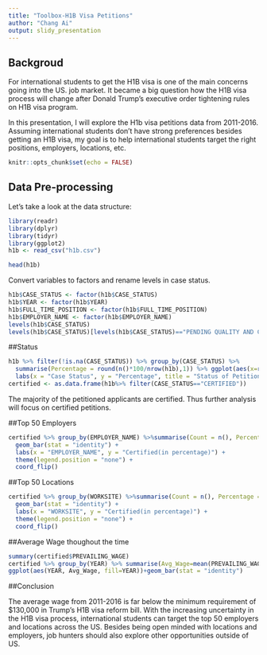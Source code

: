 ```yaml
---
title: "Toolbox-H1B Visa Petitions"
author: "Chang Ai"
output: slidy_presentation
---
```

## Backgroud

For international students to get the H1B visa is one of the main concerns going into the US. job market. It became a big question how the H1B visa process will change after Donald Trump's executive order tightening rules on H1B visa program.

In this presentation, I will explore the H1b visa petitions data from 2011-2016. Assuming international students don't have strong preferences besides getting an H1B visa, my goal is to help international students target the right positions, employers, locations, etc. 

```r
knitr::opts_chunk$set(echo = FALSE)
```

## Data Pre-processing

Let's take a look at the data structure: 

```r
library(readr)
library(dplyr)
library(tidyr)
library(ggplot2)
h1b <- read_csv("h1b.csv")
```
```r
head(h1b)
```

Convert variables to factors and rename levels in case status. 

```r
h1b$CASE_STATUS <- factor(h1b$CASE_STATUS)
h1b$YEAR <- factor(h1b$YEAR)
h1b$FULL_TIME_POSITION <- factor(h1b$FULL_TIME_POSITION)
h1b$EMPLOYER_NAME <- factor(h1b$EMPLOYER_NAME)
levels(h1b$CASE_STATUS)
levels(h1b$CASE_STATUS)[levels(h1b$CASE_STATUS)=="PENDING QUALITY AND COMPLIANCE REVIEW - UNASSIGNED"] <- "PENDING"
```

##Status

```r
h1b %>% filter(!is.na(CASE_STATUS)) %>% group_by(CASE_STATUS) %>%
  summarise(Percentage = round(n()*100/nrow(h1b),1)) %>% ggplot(aes(x=reorder(CASE_STATUS, Percentage),y=Percentage, fill = CASE_STATUS)) + geom_bar(stat = "identity") + 
  labs(x = "Case Status", y = "Percentage", title = "Status of Petitioned Applications") +scale_y_continuous(breaks = seq(0,100,10))+coord_flip()
certified <- as.data.frame(h1b%>% filter(CASE_STATUS=="CERTIFIED"))
```

The majority of the petitioned applicants are certified. Thus further analysis will focus on certified petitions. 

##Top 50 Employers
```r
certified %>% group_by(EMPLOYER_NAME) %>%summarise(Count = n(), Percentage = round(Count*100/nrow(certified),1)) %>%arrange(desc(Count)) %>% top_n(50, wt = Count) %>% ggplot(aes(x = reorder(EMPLOYER_NAME,Percentage), y=Percentage, fill = EMPLOYER_NAME)) +
  geom_bar(stat = "identity") +
  labs(x = "EMPLOYER_NAME", y = "Certified(in percentage)") + 
  theme(legend.position = "none") +
  coord_flip()
```

##Top 50 Locations
```r
certified %>% group_by(WORKSITE) %>%summarise(Count = n(), Percentage = round(Count*100/nrow(certified),1)) %>%arrange(desc(Count))%>% top_n(50, wt = Count) %>% ggplot(aes(x=reorder(WORKSITE,Percentage), y =Percentage, fill = WORKSITE)) +
  geom_bar(stat = "identity") +
  labs(x = "WORKSITE", y = "Certified(in percentage)") + 
  theme(legend.position = "none") +
  coord_flip()
```

##Average Wage thoughout the time

```r
summary(certified$PREVAILING_WAGE)
certified %>% group_by(YEAR) %>% summarise(Avg_Wage=mean(PREVAILING_WAGE, na.rm = T)) %>% 
ggplot(aes(YEAR, Avg_Wage, fill=YEAR))+geom_bar(stat = "identity")
```

##Conclusion 

The average wage from 2011-2016 is far below the minimum requirement of $130,000 in Trump's H1B visa reform bill. With the increasing uncertainty in the H1B visa process, international students can target the top 50 employers and locations across the US. Besides being open minded with locations and employers, job hunters should also explore other opportunities outside of US. 